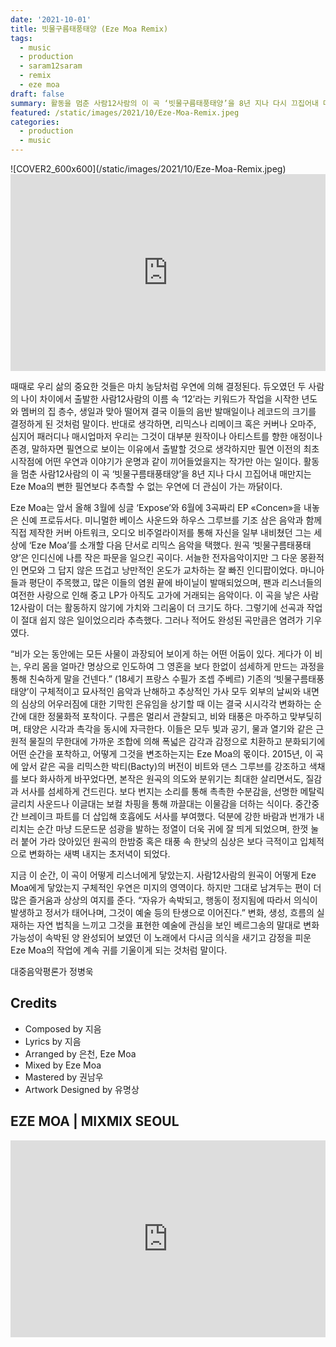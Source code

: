 ```yaml
---
date: '2021-10-01'
title: 빗물구름태풍태양 (Eze Moa Remix)
tags:
  - music
  - production
  - saram12saram
  - remix
  - eze moa
draft: false
summary: 활동을 멈춘 사람12사람의 이 곡 ‘빗물구름태풍태양’을 8년 지나 다시 끄집어내 매만지는 Eze Moa의 뻔한 필연보다 추측할 수 없는 우연에 더 관심이 가는 까닭이다.
featured: /static/images/2021/10/Eze-Moa-Remix.jpeg
categories:
  - production
  - music
---
```


<div className="container flex justify-center">
  ![COVER2_600x600](/static/images/2021/10/Eze-Moa-Remix.jpeg)
</div>

<div className="aspect-ratio container flex justify-center">
  <iframe
    width="100%"
    height="315"
    src="https://www.youtube.com/embed/IbKOVIeZYJk"
    title="YouTube video player"
    frameBorder="0"
    allow="accelerometer; autoplay; clipboard-write; encrypted-media; gyroscope; picture-in-picture"
    webkitallowfullscreen="true"
    mozallowfullscreen="true"
    allowFullScreen
  ></iframe>
</div>

때때로 우리 삶의 중요한 것들은 마치 농담처럼 우연에 의해 결정된다. 듀오였던 두 사람의 나이 차이에서 출발한 사람12사람의 이름 속 ‘12’라는 키워드가 작업을 시작한 년도와 멤버의 집 층수, 생일과 맞아 떨어져 결국 이들의 음반 발매일이나 레코드의 크기를 결정하게 된 것처럼 말이다. 반대로 생각하면, 리믹스나 리메이크 혹은 커버나 오마주, 심지어 패러디나 매시업마저 우리는 그것이 대부분 원작이나 아티스트를 향한 애정이나 존경, 말하자면 필연으로 보이는 이유에서 출발할 것으로 생각하지만 필연 이전의 최초 시작점에 어떤 우연과 이야기가 운명과 같이 끼어들었을지는 작가만 아는 일이다. 활동을 멈춘 사람12사람의 이 곡 ‘빗물구름태풍태양’을 8년 지나 다시 끄집어내 매만지는 Eze Moa의 뻔한 필연보다 추측할 수 없는 우연에 더 관심이 가는 까닭이다.

Eze Moa는 앞서 올해 3월에 싱글 ‘Expose’와 6월에 3곡짜리 EP «Concen»을 내놓은 신예 프로듀서다. 미니멀한 베이스 사운드와 하우스 그루브를 기조 삼은 음악과 함께 직접 제작한 커버 아트워크, 오디오 비주얼라이저를 통해 자신을 일부 내비쳤던 그는 세상에 ‘Eze Moa’를 소개할 다음 단서로 리믹스 음악을 택했다. 원곡 ‘빗물구름태풍태양’은 인디신에 나름 작은 파문을 일으킨 곡이다. 서늘한 전자음악이지만 그 다운 몽환적인 면모와 그 답지 않은 뜨겁고 낭만적인 온도가 교차하는 잘 빠진 인디팝이었다. 마니아들과 평단이 주목했고, 많은 이들의 염원 끝에 바이닐이 발매되었으며, 팬과 리스너들의 여전한 사랑으로 인해 중고 LP가 아직도 고가에 거래되는 음악이다. 이 곡을 낳은 사람12사람이 더는 활동하지 않기에 가치와 그리움이 더 크기도 하다. 그렇기에 선곡과 작업이 절대 쉽지 않은 일이었으리라 추측했다. 그러나 적어도 완성된 곡만큼은 염려가 기우였다.

“비가 오는 동안에는 모든 사물이 과장되어 보이게 하는 어떤 어둠이 있다. 게다가 이 비는, 우리 몸을 얼마간 명상으로 인도하여 그 영혼을 보다 한없이 섬세하게 만드는 과정을 통해 친숙하게 말을 건넨다.” (18세기 프랑스 수필가 조셉 주베르)
기존의 ‘빗물구름태풍태양’이 구체적이고 묘사적인 음악과 난해하고 추상적인 가사 모두 외부의 날씨와 내면의 심상의 어우러짐에 대한 기막힌 은유임을 상기할 때 이는 결국 시시각각 변화하는 순간에 대한 정물화적 포착이다. 구름은 멀리서 관찰되고, 비와 태풍은 마주하고 맞부딪히며, 태양은 시각과 촉각을 동시에 자극한다. 이들은 모두 빛과 공기, 물과 열기와 같은 근원적 물질의 무한대에 가까운 조합에 의해 폭넓은 감각과 감정으로 치환하고 분화되기에 어떤 순간을 포착하고, 어떻게 그것을 변조하는지는 Eze Moa의 몫이다. 2015년, 이 곡에 앞서 같은 곡을 리믹스한 박티(Bacty)의 버전이 비트와 댄스 그루브를 강조하고 색채를 보다 화사하게 바꾸었다면, 본작은 원곡의 의도와 분위기는 최대한 살리면서도, 질감과 서사를 섬세하게 건드린다. 보다 번지는 소리를 통해 촉촉한 수분감을, 선명한 메탈릭 글리치 사운드나 이글대는 보컬 차핑을 통해 까끌대는 이물감을 더하는 식이다. 중간중간 브레이크 파트를 더 삽입해 호흡에도 서사를 부여했다. 덕분에 강한 바람과 번개가 내리치는 순간 마냥 드문드문 섬광을 발하는 정열이 더욱 귀에 잘 띄게 되었으며, 한껏 눌러 붙어 가라 앉아있던 원곡의 한밤중 혹은 태풍 속 한낮의 심상은 보다 극적이고 입체적으로 변화하는 새벽 내지는 초저녁이 되었다.

지금 이 순간, 이 곡이 어떻게 리스너에게 닿았는지. 사람12사람의 원곡이 어떻게 Eze Moa에게 닿았는지 구체적인 우연은 미지의 영역이다. 하지만 그대로 남겨두는 편이 더 많은 즐거움과 상상의 여지를 준다. “자유가 속박되고, 행동이 정지됨에 따라서 의식이 발생하고 정서가 태어나며, 그것이 예술 등의 탄생으로 이어진다.” 변화, 생성, 흐름의 실재하는 자연 법칙을 느끼고 그것을 표현한 예술에 관심을 보인 베르그송의 말대로 변화 가능성이 속박된 양 완성되어 보였던 이 노래에서 다시금 의식을 새기고 감정을 피운 Eze Moa의 작업에 계속 귀를 기울이게 되는 것처럼 말이다.

대중음악평론가 정병욱

## Credits

- Composed by 지음
- Lyrics by 지음
- Arranged by 은천, Eze Moa
- Mixed by Eze Moa
- Mastered by 권남우
- Artwork Designed by 유명상

## EZE MOA | MIXMIX SEOUL

<div className="aspect-ratio container flex justify-center">
  <iframe
    width="100%"
    height="315"
    src="https://www.youtube.com/embed/s2-8mQmEnVg"
    title="YouTube video player"
    frameBorder="0"
    allow="accelerometer; autoplay; clipboard-write; encrypted-media; gyroscope; picture-in-picture"
    webkitallowfullscreen="true"
    mozallowfullscreen="true"
    allowFullScreen
  ></iframe>
</div>
